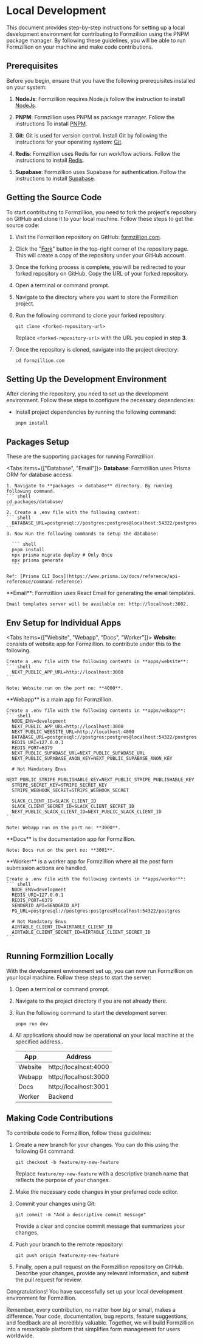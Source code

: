 
# Local Development

This document provides step-by-step instructions for setting up a local development environment for contributing to Formzillion using the PNPM package manager. By following these guidelines, you will be able to run Formzillion on your machine and make code contributions.

## Prerequisites

Before you begin, ensure that you have the following prerequisites installed on your system:

1. **NodeJs**: Formzillion requires Node.js follow the instruction to install [NodeJs](https://nodejs.org).

2. **PNPM**: Formzillion uses PNPM as package manager. Follow the instructions To install [PNPM](https://pnpm.io/installation).

3. **Git**: Git is used for version control. Install Git by following the instructions for your operating system: [Git](https://git-scm.com/downloads).

4. **Redis**: Formzillion uses Redis for run workflow actions. Follow the instructions to install [Redis](https://redis.io/docs/getting-started/installation/).

5. **Supabase**: Formzillion uses Supabase for authentication. Follow the instructions to install [Supabase](https://supabase.com/docs/guides/getting-started/local-development).

## Getting the Source Code

To start contributing to Formzillion, you need to fork the project's repository on GitHub and clone it to your local machine. Follow these steps to get the source code:

1. Visit the Formzillion repository on GitHub: [formzillion.com](https://github.com/formzillion/formzillion.com).

2. Click the "[Fork](https://github.com/formzillion/formzillion.com/fork)" button in the top-right corner of the repository page. This will create a copy of the repository under your GitHub account.

3. Once the forking process is complete, you will be redirected to your forked repository on GitHub. Copy the URL of your forked repository.

4. Open a terminal or command prompt.

5. Navigate to the directory where you want to store the Formzillion project.

6. Run the following command to clone your forked repository:

   ```shell
   git clone <forked-repository-url>
   ```

   Replace `<forked-repository-url>` with the URL you copied in step **3**.

7. Once the repository is cloned, navigate into the project directory:

   ```shell
   cd formzillion.com
   ```

## Setting Up the Development Environment

After cloning the repository, you need to set up the development environment. Follow these steps to configure the necessary dependencies:

- Install project dependencies by running the following command:

  ```shell
  pnpm install
  ```

## Packages Setup

These are the supporting packages for running Formzillion.

<Tabs items={["Database", "Email"]}>
  <Tab>
    **Database**: Formzillion uses Prisma ORM for database access.

    1. Navigate to **packages -> database** directory. By running following command.
    ``` shell
    cd packages/database/
    ```
    2. Create a .env file with the following content:
    ``` shell
      DATABASE_URL=postgresql://postgres:postgres@localhost:54322/postgres
    ```
    3. Now Run the following commands to setup the database:

      ``` shell
      pnpm install
      npx prisma migrate deploy # Only Once
      npx prisma generate
      ```

    Ref: [Prisma CLI Docs](https://www.prisma.io/docs/reference/api-reference/command-reference)

  </Tab>

  <Tab>
  **Email**: Formzillion uses React Email for generating the email templates.

    Email templates server will be available on: http://localhost:3002.

  </Tab>
</Tabs>

## Env Setup for Individual Apps

<Tabs items={["Website", "Webapp", "Docs", "Worker"]}>
  <Tab>
    **Website**: consists of website app for Formzillion. to contribute under this to the following.
        
    Create a .env file with the following contents in **apps/website**:
    ``` shell
      NEXT_PUBLIC_APP_URL=http://localhost:3000
    ```

    Note: Website run on the port no: **4000**.

  </Tab>
  <Tab>
    **Webapp** is a main app for Formzillion.
    
    Create a .env file with the following contents in **apps/webapp**:
    ``` shell
      NODE_ENV=development
      NEXT_PUBLIC_APP_URL=http://localhost:3000
      NEXT_PUBLIC_WEBSITE_URL=http://localhost:4000
      DATABASE_URL=postgresql://postgres:postgres@localhost:54322/postgres
      REDIS_URI=127.0.0.1
      REDIS_PORT=6379
      NEXT_PUBLIC_SUPABASE_URL=NEXT_PUBLIC_SUPABASE_URL
      NEXT_PUBLIC_SUPABASE_ANON_KEY=NEXT_PUBLIC_SUPABASE_ANON_KEY

      # Not Mandatory Envs
      NEXT_PUBLIC_STRIPE_PUBLISHABLE_KEY=NEXT_PUBLIC_STRIPE_PUBLISHABLE_KEY
      STRIPE_SECRET_KEY=STRIPE_SECRET_KEY
      STRIPE_WEBHOOK_SECRET=STRIPE_WEBHOOK_SECRET

      SLACK_CLIENT_ID=SLACK_CLIENT_ID
      SLACK_CLIENT_SECRET_ID=SLACK_CLIENT_SECRET_ID
      NEXT_PUBLIC_SLACK_CLIENT_ID=NEXT_PUBLIC_SLACK_CLIENT_ID
    ```

    Note: Webapp run on the port no: **3000**.

  </Tab>
  <Tab>
    **Docs** is the documentation app for Formzillion.
  
    Note: Docs run on the port no: **3001**.
  </Tab>
  <Tab>
    **Worker** is a worker app for Formzillion where all the post form submission actions are handled.

    Create a .env file with the following contents in **apps/worker**:
    ``` shell
      NODE_ENV=development
      REDIS_URI=127.0.0.1
      REDIS_PORT=6379
      SENDGRID_API=SENDGRID_API
      PG_URL=postgresql://postgres:postgres@localhost:54322/postgres

      # Not Mandatory Envs
      AIRTABLE_CLIENT_ID=AIRTABLE_CLIENT_ID
      AIRTABLE_CLIENT_SECRET_ID=AIRTABLE_CLIENT_SECRET_ID
    ```

  </Tab>
</Tabs>

## Running Formzillion Locally

With the development environment set up, you can now run Formzillion on your local machine. Follow these steps to start the server:

1. Open a terminal or command prompt.

2. Navigate to the project directory if you are not already there.

3. Run the following command to start the development server:

   ```shell
   pnpm run dev
   ```

4. All applications should now be operational on your local machine at the specified address..

   | App     | Address               |
   | ------- | --------------------- |
   | Website | http://localhost:4000 |
   | Webapp  | http://localhost:3000 |
   | Docs    | http://localhost:3001 |
   | Worker  | Backend               |

## Making Code Contributions

To contribute code to Formzillion, follow these guidelines:

1. Create a new branch for your changes. You can do this using the following Git command:

   ```shell
   git checkout -b feature/my-new-feature
   ```

   Replace `feature/my-new-feature` with a descriptive branch name that reflects the purpose of your changes.

2. Make the necessary code changes in your preferred code editor.

3. Commit your changes using Git:

   ```shell
   git commit -m "Add a descriptive commit message"
   ```

   Provide a clear and concise commit message that summarizes your changes.

4. Push your branch to the remote repository:

   ```shell
   git push origin feature/my-new-feature
   ```

5. Finally, open a pull request on the Formzillion repository on GitHub. Describe your changes, provide any relevant information, and submit the pull request for review.

Congratulations! You have successfully set up your local development environment for Formzillion.

Remember, every contribution, no matter how big or small, makes a difference. Your code, documentation, bug reports, feature suggestions, and feedback are all incredibly valuable. Together, we will build Formzillion into a remarkable platform that simplifies form management for users worldwide.
